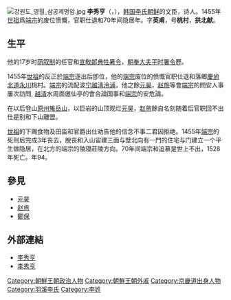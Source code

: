 {{unreferenced|time=2011-11-29T13:41:47+00:00}}
{{Infobox Korean name
|hangul=이수형
|hanja=李秀亨
|rr=I Soo-hyung
|mr=Lee Su-hyung
|hangulja=영보
|hanjaja=英甫
|rrja=Youngbo
|mrja=Youngbo
|hangulho=도촌、공북헌
|hanjaho=止亭、知足堂
|rrho=Dochon、Gongbukheon
|mrho=Dochon、Gongbukheon
|tablewidth=265
|color=lavender
}}
{{儒學}}
[[File:강원도_영월_삼공제명암.jpg|thumb]]
'''李秀亨'''（{{kor|이수형}}，{{bd|1435年||1528年|}}），[[韩国|韩国]][[李氏朝鲜|李氏朝鲜]]的文臣，诗人。1455年[[世祖|世祖]]爲[[朝鲜端宗|端宗]]的废位愤慨，官职仕退和70年间隐居年。字'''英甫'''，号'''桃村'''，'''拱北献'''。

== 生平 ==
他的17岁时[[荫叙制|荫叙制]]的任官和[[宣敎郞|宣敎郞]][[典牲暑令|典牲暑令]]，[[朝奉大夫|朝奉大夫]][[平时署令|平时署令]]歷。

1455年[[朝鲜世祖|世祖]]的反正於[[端宗|端宗]]逐出后卽位，他的[[端宗|端宗]]废位的愤慨官职仕退和落鄉[[慶尙北道|慶尙北道]][[永川|永川]]桃村。[[朝鲜端宗|端宗]]的流配波[[宁越|宁越]][[淸泠浦|淸泠浦]]，他之餘[[元昊|元昊]]，[[赵旅|赵旅]]等會[[朝鲜端宗|端宗]]的問安人事屢次訪問, [[越淸|越淸]]水周面邀仙亭的會合論国事和[[端宗|端宗]]的安危論。

在以后登山[[原州|原州]][[雉岳山|雉岳山]]，以巨岩的山顶观烂[[元昊|元昊]]，[[赵旅|赵旅]]餘自名刻随着后官职回不出仕是别和下山離盟。

[[朝鲜世祖|世祖]]的下赐食物及田畓和官爵出仕劝告他的信念不事二君因拒绝。1455年[[朝鲜端宗|端宗]]的死刑后完成3年丧去，脫丧和入山宙建三面与壁北向有一門的住宅与门建立一个平生做隐居，在北方的端宗的陵寝莊陵方向。70年间端宗和追慕是世上不出，1528年死亡。年94。

== 參見 ==
*[[元昊|元昊]]
*[[赵旅|赵旅]]
*[[鄭保|鄭保]]

== 外部連結 ==
* [http://www.ugyo.net/tu/psn/man.jsp?sMan_Code=20132 李秀亨] {{Wayback|url=http://www.ugyo.net/tu/psn/man.jsp?sMan_Code=20132 |date=20210117213614 }} {{ko}}
* [http://people.aks.ac.kr/front/tabCon/ppl/pplView.aks?pplId=PPL_6JOb_A1435_1_0024778 李秀亨] {{Wayback|url=http://people.aks.ac.kr/front/tabCon/ppl/pplView.aks?pplId=PPL_6JOb_A1435_1_0024778 |date=20170418083230 }} {{ko}}

{{DEFAULTSORT:Lee}}
[[Category:朝鮮王朝政治人物|Category:朝鮮王朝政治人物]]
[[Category:朝鮮王朝外戚|Category:朝鮮王朝外戚]]
[[Category:京畿道出身人物|Category:京畿道出身人物]]
[[Category:羽溪李氏|Category:羽溪李氏]]
[[Category:李姓|Category:李姓]]
{{korea-bio-stub}}